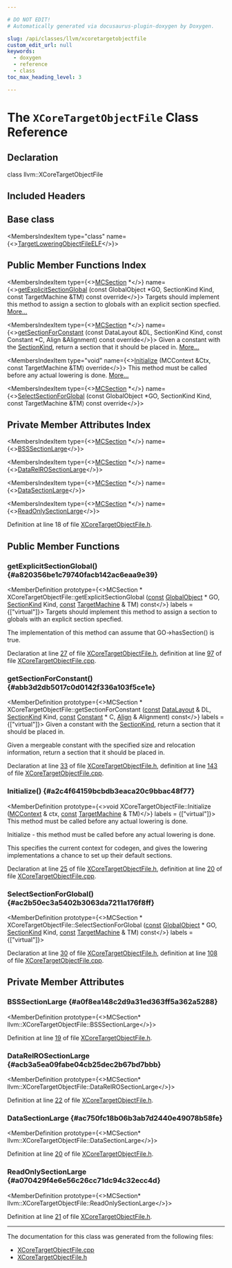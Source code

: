 ```yaml
---

# DO NOT EDIT!
# Automatically generated via docusaurus-plugin-doxygen by Doxygen.

slug: /api/classes/llvm/xcoretargetobjectfile
custom_edit_url: null
keywords:
  - doxygen
  - reference
  - class
toc_max_heading_level: 3

---
```





# The `XCoreTargetObjectFile` Class Reference

<DoxygenPage pluginConfig={pluginConfig}>



## Declaration

<CodeBlock>class llvm::XCoreTargetObjectFile</CodeBlock>

## Included Headers

<IncludesList>
<IncludesListItem
  filePath="Target/XCore/XCoreTargetObjectFile.h"
  permalink="/docs/api/files/lib/lib/target/lib/target/xcore/xcoretargetobjectfile-h"
  isLocal="true" />
</IncludesList>

## Base class

<MembersIndex>

<MembersIndexItem
  type="class"
  name={<><a href="/docs/api/classes/llvm/targetloweringobjectfileelf">TargetLoweringObjectFileELF</a></>}>
</MembersIndexItem>

</MembersIndex>

## Public Member Functions Index

<MembersIndex>

<MembersIndexItem
  type={<><a href="/docs/api/classes/llvm/mcsection">MCSection</a> &#42;</>}
  name={<><a href="#a820356be1c79740facb142ac6eaa9e39">getExplicitSectionGlobal</a> (const GlobalObject &#42;GO, SectionKind Kind, const TargetMachine &amp;TM) const override</>}>
Targets should implement this method to assign a section to globals with an explicit section specfied. <a href="#a820356be1c79740facb142ac6eaa9e39">More...</a>
</MembersIndexItem>

<MembersIndexItem
  type={<><a href="/docs/api/classes/llvm/mcsection">MCSection</a> &#42;</>}
  name={<><a href="#abb3d2db5017c0d0142f336a103f5ce1e">getSectionForConstant</a> (const DataLayout &amp;DL, SectionKind Kind, const Constant &#42;C, Align &amp;Alignment) const override</>}>
Given a constant with the <a href="/docs/api/classes/llvm/sectionkind">SectionKind</a>, return a section that it should be placed in. <a href="#abb3d2db5017c0d0142f336a103f5ce1e">More...</a>
</MembersIndexItem>

<MembersIndexItem
  type="void"
  name={<><a href="#a2c4f64159bcbdb3eaca20c9bbac48f77">Initialize</a> (MCContext &amp;Ctx, const TargetMachine &amp;TM) override</>}>
This method must be called before any actual lowering is done. <a href="#a2c4f64159bcbdb3eaca20c9bbac48f77">More...</a>
</MembersIndexItem>

<MembersIndexItem
  type={<><a href="/docs/api/classes/llvm/mcsection">MCSection</a> &#42;</>}
  name={<><a href="#ac2b50ec3a5402b3063da7211a176f8ff">SelectSectionForGlobal</a> (const GlobalObject &#42;GO, SectionKind Kind, const TargetMachine &amp;TM) const override</>}>
</MembersIndexItem>

</MembersIndex>

## Private Member Attributes Index

<MembersIndex>

<MembersIndexItem
  type={<><a href="/docs/api/classes/llvm/mcsection">MCSection</a> &#42;</>}
  name={<><a href="#a0f8ea148c2d9a31ed363ff5a362a5288">BSSSectionLarge</a></>}>
</MembersIndexItem>

<MembersIndexItem
  type={<><a href="/docs/api/classes/llvm/mcsection">MCSection</a> &#42;</>}
  name={<><a href="#acb3a5ea09fabe04cb25dec2b67bd7bbb">DataRelROSectionLarge</a></>}>
</MembersIndexItem>

<MembersIndexItem
  type={<><a href="/docs/api/classes/llvm/mcsection">MCSection</a> &#42;</>}
  name={<><a href="#ac750fc18b06b3ab7d2440e49078b58fe">DataSectionLarge</a></>}>
</MembersIndexItem>

<MembersIndexItem
  type={<><a href="/docs/api/classes/llvm/mcsection">MCSection</a> &#42;</>}
  name={<><a href="#a070429f4e6e56c26cc71dc94c32ecc4d">ReadOnlySectionLarge</a></>}>
</MembersIndexItem>

</MembersIndex>


Definition at line 18 of file <a href="/docs/api/files/lib/lib/target/lib/target/xcore/xcoretargetobjectfile-h">XCoreTargetObjectFile.h</a>.

<SectionDefinition>

## Public Member Functions

### getExplicitSectionGlobal() {#a820356be1c79740facb142ac6eaa9e39}

<MemberDefinition
  prototype={<>MCSection &#42; XCoreTargetObjectFile::getExplicitSectionGlobal (<a href="/docs/api/files/lib/lib/target/lib/target/aarch64/aarch64promoteconstant-cpp/#a90f8350fecae261c25be85d38b451bff">const</a> <a href="/docs/api/classes/llvm/globalobject">GlobalObject</a> &#42; GO, <a href="/docs/api/classes/llvm/sectionkind">SectionKind</a> Kind, <a href="/docs/api/files/lib/lib/target/lib/target/aarch64/aarch64promoteconstant-cpp/#a90f8350fecae261c25be85d38b451bff">const</a> <a href="/docs/api/classes/llvm/targetmachine">TargetMachine</a> &amp; TM) const</>}
  labels = {["virtual"]}>
Targets should implement this method to assign a section to globals with an explicit section specfied.

The implementation of this method can assume that GO-&gt;hasSection() is true.

Declaration at line <a href="/docs/api/files/lib/lib/target/lib/target/xcore/xcoretargetobjectfile-h/#l00027">27</a> of file <a href="/docs/api/files/lib/lib/target/lib/target/xcore/xcoretargetobjectfile-h">XCoreTargetObjectFile.h</a>, definition at line <a href="/docs/api/files/lib/lib/target/lib/target/xcore/xcoretargetobjectfile-cpp/#l00097">97</a> of file <a href="/docs/api/files/lib/lib/target/lib/target/xcore/xcoretargetobjectfile-cpp">XCoreTargetObjectFile.cpp</a>.
</MemberDefinition>

### getSectionForConstant() {#abb3d2db5017c0d0142f336a103f5ce1e}

<MemberDefinition
  prototype={<>MCSection &#42; XCoreTargetObjectFile::getSectionForConstant (<a href="/docs/api/files/lib/lib/target/lib/target/aarch64/aarch64promoteconstant-cpp/#a90f8350fecae261c25be85d38b451bff">const</a> <a href="/docs/api/classes/llvm/datalayout">DataLayout</a> &amp; DL, <a href="/docs/api/classes/llvm/sectionkind">SectionKind</a> Kind, <a href="/docs/api/files/lib/lib/target/lib/target/aarch64/aarch64promoteconstant-cpp/#a90f8350fecae261c25be85d38b451bff">const</a> <a href="/docs/api/classes/llvm/constant">Constant</a> &#42; C, <a href="/docs/api/structs/llvm/align">Align</a> &amp; Alignment) const</>}
  labels = {["virtual"]}>
Given a constant with the <a href="/docs/api/classes/llvm/sectionkind">SectionKind</a>, return a section that it should be placed in.

Given a mergeable constant with the specified size and relocation information, return a section that it should be placed in.

Declaration at line <a href="/docs/api/files/lib/lib/target/lib/target/xcore/xcoretargetobjectfile-h/#l00033">33</a> of file <a href="/docs/api/files/lib/lib/target/lib/target/xcore/xcoretargetobjectfile-h">XCoreTargetObjectFile.h</a>, definition at line <a href="/docs/api/files/lib/lib/target/lib/target/xcore/xcoretargetobjectfile-cpp/#l00143">143</a> of file <a href="/docs/api/files/lib/lib/target/lib/target/xcore/xcoretargetobjectfile-cpp">XCoreTargetObjectFile.cpp</a>.
</MemberDefinition>

### Initialize() {#a2c4f64159bcbdb3eaca20c9bbac48f77}

<MemberDefinition
  prototype={<>void XCoreTargetObjectFile::Initialize (<a href="/docs/api/classes/llvm/mccontext">MCContext</a> &amp; ctx, <a href="/docs/api/files/lib/lib/target/lib/target/aarch64/aarch64promoteconstant-cpp/#a90f8350fecae261c25be85d38b451bff">const</a> <a href="/docs/api/classes/llvm/targetmachine">TargetMachine</a> &amp; TM)</>}
  labels = {["virtual"]}>
This method must be called before any actual lowering is done.

Initialize - this method must be called before any actual lowering is done.

This specifies the current context for codegen, and gives the lowering implementations a chance to set up their default sections.

Declaration at line <a href="/docs/api/files/lib/lib/target/lib/target/xcore/xcoretargetobjectfile-h/#l00025">25</a> of file <a href="/docs/api/files/lib/lib/target/lib/target/xcore/xcoretargetobjectfile-h">XCoreTargetObjectFile.h</a>, definition at line <a href="/docs/api/files/lib/lib/target/lib/target/xcore/xcoretargetobjectfile-cpp/#l00020">20</a> of file <a href="/docs/api/files/lib/lib/target/lib/target/xcore/xcoretargetobjectfile-cpp">XCoreTargetObjectFile.cpp</a>.
</MemberDefinition>

### SelectSectionForGlobal() {#ac2b50ec3a5402b3063da7211a176f8ff}

<MemberDefinition
  prototype={<>MCSection &#42; XCoreTargetObjectFile::SelectSectionForGlobal (<a href="/docs/api/files/lib/lib/target/lib/target/aarch64/aarch64promoteconstant-cpp/#a90f8350fecae261c25be85d38b451bff">const</a> <a href="/docs/api/classes/llvm/globalobject">GlobalObject</a> &#42; GO, <a href="/docs/api/classes/llvm/sectionkind">SectionKind</a> Kind, <a href="/docs/api/files/lib/lib/target/lib/target/aarch64/aarch64promoteconstant-cpp/#a90f8350fecae261c25be85d38b451bff">const</a> <a href="/docs/api/classes/llvm/targetmachine">TargetMachine</a> &amp; TM) const</>}
  labels = {["virtual"]}>

Declaration at line <a href="/docs/api/files/lib/lib/target/lib/target/xcore/xcoretargetobjectfile-h/#l00030">30</a> of file <a href="/docs/api/files/lib/lib/target/lib/target/xcore/xcoretargetobjectfile-h">XCoreTargetObjectFile.h</a>, definition at line <a href="/docs/api/files/lib/lib/target/lib/target/xcore/xcoretargetobjectfile-cpp/#l00108">108</a> of file <a href="/docs/api/files/lib/lib/target/lib/target/xcore/xcoretargetobjectfile-cpp">XCoreTargetObjectFile.cpp</a>.
</MemberDefinition>

</SectionDefinition>

<SectionDefinition>

## Private Member Attributes

### BSSSectionLarge {#a0f8ea148c2d9a31ed363ff5a362a5288}

<MemberDefinition
  prototype={<>MCSection&#42; llvm::XCoreTargetObjectFile::BSSSectionLarge</>}>

Definition at line <a href="/docs/api/files/lib/lib/target/lib/target/xcore/xcoretargetobjectfile-h/#l00019">19</a> of file <a href="/docs/api/files/lib/lib/target/lib/target/xcore/xcoretargetobjectfile-h">XCoreTargetObjectFile.h</a>.
</MemberDefinition>

### DataRelROSectionLarge {#acb3a5ea09fabe04cb25dec2b67bd7bbb}

<MemberDefinition
  prototype={<>MCSection&#42; llvm::XCoreTargetObjectFile::DataRelROSectionLarge</>}>

Definition at line <a href="/docs/api/files/lib/lib/target/lib/target/xcore/xcoretargetobjectfile-h/#l00022">22</a> of file <a href="/docs/api/files/lib/lib/target/lib/target/xcore/xcoretargetobjectfile-h">XCoreTargetObjectFile.h</a>.
</MemberDefinition>

### DataSectionLarge {#ac750fc18b06b3ab7d2440e49078b58fe}

<MemberDefinition
  prototype={<>MCSection&#42; llvm::XCoreTargetObjectFile::DataSectionLarge</>}>

Definition at line <a href="/docs/api/files/lib/lib/target/lib/target/xcore/xcoretargetobjectfile-h/#l00020">20</a> of file <a href="/docs/api/files/lib/lib/target/lib/target/xcore/xcoretargetobjectfile-h">XCoreTargetObjectFile.h</a>.
</MemberDefinition>

### ReadOnlySectionLarge {#a070429f4e6e56c26cc71dc94c32ecc4d}

<MemberDefinition
  prototype={<>MCSection&#42; llvm::XCoreTargetObjectFile::ReadOnlySectionLarge</>}>

Definition at line <a href="/docs/api/files/lib/lib/target/lib/target/xcore/xcoretargetobjectfile-h/#l00021">21</a> of file <a href="/docs/api/files/lib/lib/target/lib/target/xcore/xcoretargetobjectfile-h">XCoreTargetObjectFile.h</a>.
</MemberDefinition>

</SectionDefinition>

<hr/>

The documentation for this class was generated from the following files:

<ul>
<li><a href="/docs/api/files/lib/lib/target/lib/target/xcore/xcoretargetobjectfile-cpp">XCoreTargetObjectFile.cpp</a></li>
<li><a href="/docs/api/files/lib/lib/target/lib/target/xcore/xcoretargetobjectfile-h">XCoreTargetObjectFile.h</a></li>
</ul>

</DoxygenPage>
